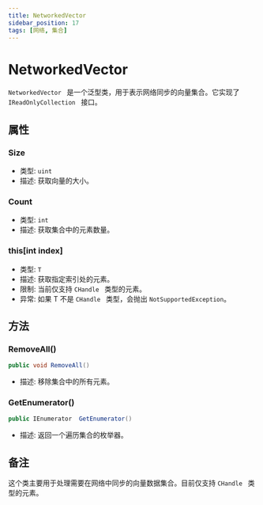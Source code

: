 ```yaml
---
title: NetworkedVector
sidebar_position: 17
tags: [网络, 集合]
---
```


# NetworkedVector 

`NetworkedVector ` 是一个泛型类，用于表示网络同步的向量集合。它实现了 `IReadOnlyCollection ` 接口。

## 属性

### Size
- 类型: `uint`
- 描述: 获取向量的大小。

### Count
- 类型: `int`
- 描述: 获取集合中的元素数量。

### this[int index]
- 类型: `T`
- 描述: 获取指定索引处的元素。
- 限制: 当前仅支持 `CHandle ` 类型的元素。
- 异常: 如果 T 不是 `CHandle ` 类型，会抛出 `NotSupportedException`。

## 方法

### RemoveAll()
```csharp
public void RemoveAll()
```
- 描述: 移除集合中的所有元素。

### GetEnumerator()
```csharp
public IEnumerator  GetEnumerator()
```
- 描述: 返回一个遍历集合的枚举器。

## 备注

这个类主要用于处理需要在网络中同步的向量数据集合。目前仅支持 `CHandle ` 类型的元素。 